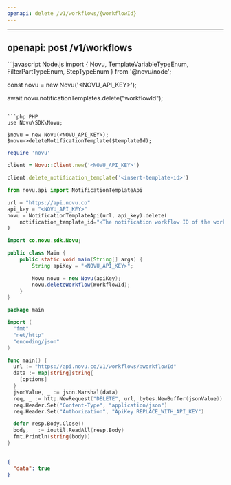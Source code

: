 ```yaml
---
openapi: delete /v1/workflows/{workflowId}
---
```


---
openapi: post /v1/workflows
---

<RequestExample>
```javascript Node.js
import { Novu, TemplateVariableTypeEnum, FilterPartTypeEnum, StepTypeEnum } from '@novu/node';

const novu = new Novu('<NOVU_API_KEY>');

await novu.notificationTemplates.delete("workflowId");
```

```php PHP
use Novu\SDK\Novu;

$novu = new Novu(<NOVU_API_KEY>);
$novu->deleteNotificationTemplate($templateId);

```

```ruby Ruby
require 'novu'

client = Novu::Client.new('<NOVU_API_KEY>')

client.delete_notification_template('<insert-template-id>')
```

```python Python
from novu.api import NotificationTemplateApi

url = "https://api.novu.co"
api_key = "<NOVU_API_KEY>"
novu = NotificationTemplateApi(url, api_key).delete(
    notification_template_id="<The notification workflow ID of the workflow to be deleted >"
)
```

```java Java
import co.novu.sdk.Novu;

public class Main {
    public static void main(String[] args) {
        String apiKey = "<NOVU_API_KEY>";

        Novu novu = new Novu(apiKey);
        novu.deleteWorkflow(WorkflowId);
    }
}
```

```go Go
package main

import (
  "fmt"
  "net/http"
  "encoding/json"
)

func main() {
  url := "https://api.novu.co/v1/workflows/:workflowId"
  data := map[string]string{
    [options]
  }
  jsonValue, _ := json.Marshal(data)
  req, _ := http.NewRequest("DELETE", url, bytes.NewBuffer(jsonValue))
  req.Header.Set("Content-Type", "application/json")
  req.Header.Set("Authorization", "ApiKey REPLACE_WITH_API_KEY")

  defer resp.Body.Close()
  body, _ := ioutil.ReadAll(resp.Body)
  fmt.Println(string(body))
}
    
```

</RequestExample>

<ResponseExample>

```json Response
{
  "data": true
}
```

</ResponseExample>